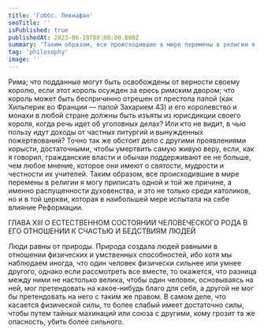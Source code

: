 ```yaml
---
title: 'Гоббс. Левиафан'
seoTitle: ''
isPublished: true
publishedAt: 2023-06-10T08:00:00.000Z
summary: 'Таким образом, все происходившие в мире перемены в религии я могу приписать одной и той же причине, а именно распущенности духовенства, и это не только среди католиков, но и в той церкви, которая в наибольшей мере испытала на себе влияние Реформации'
tag: 'philosophy'
image: ''
---
```


Рима; что подданные могут быть освобождены от верности
своему королю, если этот король осужден за ересь римским
двором; что король может быть беспричинно отрешен от
престола папой (как Хильперик во Франции — папой Захарием 43) и его королевство и монахи в любой стране
должны быть изъяты из юрисдикции своего короля, когда
речь идет об уголовных делах? Или кто не видит, в чью
пользу идут доходы от частных литургий и вынужденных
пожертвований? Точно так же обстоит дело с другими
проявлениями корысти, достаточными, чтобы умертвить
самую живую веру, если, как я говорил, гражданские
власти и обычаи поддерживают ее не больше, чем любое
мнение, которое они имеют о святости, мудрости и честности их учителей. Таким образом, все происходившие в мире
перемены в религии я могу приписать одной и той же причине, а именно распущенности духовенства, и это не только
среди католиков, но и в той церкви, которая в наибольшей
мере испытала на себе влияние Реформации.

ГЛАВА XIII
О ЕСТЕСТВЕННОМ СОСТОЯНИИ
ЧЕЛОВЕЧЕСКОГО РОДА В ЕГО ОТНОШЕНИИ
К СЧАСТЬЮ И БЕДСТВИЯМ ЛЮДЕЙ

Люди равны от природы. Природа создала людей равными в отношении физических и умственных способностей, ибо хотя мы наблюдаем иногда, что один человек
физически сильнее или умнее другого, однако если рассмотреть все вместе, то окажется, что разница между ними
не настолько велика, чтобы один человек, основываясь на
ней, мог претендовать на какое-нибудь благо для себя,
а другой не мог бы претендовать на него с таким же правом.
В самом деле, что касается физической силы, то более
слабый имеет достаточно силы, чтобы путем тайных махинаций или союза с другими, кому грозит та же опасность,
убить более сильного.
